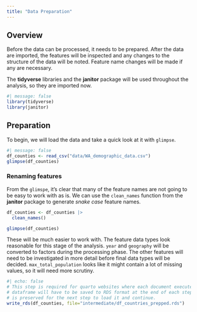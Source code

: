 ---
title: "Data Preparation"
---

## Overview
Before the data can be processed, it needs to be prepared. After the data are imported, the features will be inspected and any changes to the structure of the data will be noted. Feature name changes will be made if any are necessary.

The **tidyverse** libraries and the **janitor** package will be used throughout the analysis, so they are imported now.

```{r setup}
#| message: false
library(tidyverse)
library(janitor)
```

## Preparation
To begin, we will load the data and take a quick look at it with `glimpse`.

```{r import data}
#| message: false
df_counties <- read_csv("data/WA_demographic_data.csv")
glimpse(df_counties)
```
### Renaming features
From the `glimspe`, it's clear that many of the feature names are not going to be easy to work with as is. We can use the `clean_names` function from the **janitor** package to generate *snake case* feature names.

```{r rename features}
df_counties <- df_counties |> 
  clean_names()

glimpse(df_counties)
```
These will be much easier to work with. The feature data types look reasonable for this stage of the analysis. `year` and `geography` will be converted to factors during the processing phase. The other features will need to be investigated in more detail before final data types will be decided. `max_total_population` looks like it might contain a lot of missing values, so it will need more scrutiny.


```{r save data as RDS}
#| echo: false
# This step is required for quarto websites where each document executes in its own environment. The
# dataframe will have to be saved to RDS format at the end of each step of the analysis so that its state
# is preserved for the next step to load it and continue.
write_rds(df_counties, file="intermediate/df_countries_prepped.rds")
```

